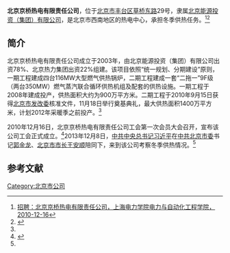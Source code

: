 {{Coord|39.836046|116.3582898|type:landmark_region:CN-11_source:GoogleMaps|display=title}}
'''北京京桥热电有限责任公司'''，位于[[北京市|北京市]][[丰台区|丰台区]][[草桥东路|草桥东路]]29号，隶属[[北京能源投资（集团）有限公司|北京能源投资（集团）有限公司]]，是北京市西南地区的热电中心，承担冬季供热任务。<ref name=shdl>[http://dzxy.web.shiep.edu.cn/dzy/dzgg/ShowInfo.ashttp://zh.wikipedia.org/w/index.php?title=%E5%8C%97%E4%BA%AC%E4%BA%AC%E6%A1%A5%E7%83%AD%E7%94%B5%E6%9C%89%E9%99%90%E8%B4%A3%E4%BB%BB%E5%85%AC%E5%8F%B8&action=edit&redlink=1p?InfoID=5726 招聘：北京京桥热电有限责任公司，上海电力学院电力与自动化工程学院，2010-12-16]{{dead link|date=2018年5月 |bot=InternetArchiveBot |fix-attempted=yes }}</ref><ref name=ifeng>{{Cite web |url=http://news.ifeng.com/mainland/special/xjpydkc/content-3/detail_2013_12/29/32557591_0.shtml |title=习近平答服务员：我们点什么上什么 没点的就不用上了，凤凰网，2013年12月29日 |accessdate=2013年12月29日 |archive-date=2013年12月29日 |archive-url=https://web.archive.org/web/20131229221808/http://news.ifeng.com/mainland/special/xjpydkc/content-3/detail_2013_12/29/32557591_0.shtml |dead-url=no }}</ref>

==简介==
北京京桥热电有限责任公司成立于2003年，由北京能源投资（集团）有限公司出资78%、北京热力集团出资22%组建。该项目依照“统一规划、分期建设”原则，一期工程建成四台116MW大型燃气供热锅炉，二期工程建成一套“二拖一”9F级（两台350MW）燃气蒸汽联合循环供热机组及配套的供热设施。一期工程于2008年建成投产，供热面积大约为900万平方米。二期工程于2010年9月15日获得[[北京市发改委|北京市发改委]]核准文件，11月18日举行奠基典礼，最大供热面积1400万平方米，计划2012年采暖季之前投产。<ref name=shdl/>

2010年12月16日，北京京桥热电有限责任公司工会第一次会员大会召开，宣布该公司工会正式成立。<ref>{{Cite web |url=http://www.powerbeijing.com/contents/155/9588.html |title=北京京桥热电有限责任公司工会第一次会员大会胜利召开，北京能源投资（集团）有限公司，2010-12-17 |accessdate=2013-12-29 |archive-date=2013-01-14 |archive-url=https://web.archive.org/web/20130114032831/http://www.powerbeijing.com/contents/155/9588.html |dead-url=no }}</ref>2013年12月8日，[[中共中央总书记|中共中央总书记]][[习近平|习近平]]在[[中共北京市委|中共北京市委]]书记[[郭金龙|郭金龙]]、[[北京市市长|北京市市长]][[王安顺|王安顺]]陪同下，来到该公司考察冬季供热情况。<ref name=ifeng/>

==参考文献==
{{reflist}}

[[Category:北京市公司|Category:北京市公司]]